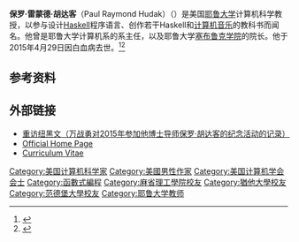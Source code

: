 {{roughtranslation|time=2017-03-05T04:58:02+00:00}}
{{Infobox scientist|name=Paul Hudak|image=File:Paul Hudak in 2013.jpg|caption=2013年的保罗·胡达克|birth_name=Paul Raymond Hudak|birth_date={{Birth date|1952|7|15}}<ref name="cv">{{cite web |url=http://www.cs.yale.edu/homes/hudak/Resumes/vita.pdf |title=Curriculum Vita: Paul R. Hudak |publisher=[[Yale_University|Yale University]] |accessdate=May 1, 2015 |archive-date=2020-09-18 |archive-url=https://web.archive.org/web/20200918235605/http://www.cs.yale.edu/homes/hudak/Resumes/vita.pdf |dead-url=no }}</ref>|birth_place=[[Baltimore|Baltimore, Maryland]]|death_date={{death date and age|2015|4|29 |1952|7|15}}|death_place=[[New_Haven,_Connecticut|New Haven, Connecticut]]|resting place=[[Grove_Street_Cemetery|Grove Street Cemetery]]<ref name="obit"/>|resting_place=[[Grove_Street_Cemetery|Grove Street Cemetery]]<ref name="obit"/>|citizenship=[[United_States|American]]|fields=[[Computer_science|Computer science]]|workplaces={{Plainlist| * [[Watkins-Johnson_Company|Watkins-Johnson Company]] * [[Yale_University|Yale University]] }}|alma_mater={{Plainlist| * [[Vanderbilt_University|Vanderbilt University]] {{small|([[Bachelor_of_Science|B.S.]], 1973)}} * [[Massachusetts_Institute_of_Technology|Massachusetts Institute of Technology]] {{small|([[Master_of_Science|M.S.]], 1974)}} * [[University_of_Utah|University of Utah]] {{small|([[Doctor_of_Philosophy|Ph.D.]], 1982)}} }}|thesis_title=Object and Task Reclamation in Distributed Applicative Processing Systems|thesis_url=http://dl.acm.org/citation.cfm?id=910584|thesis_year=1982|doctoral_advisor=Robert Marion Keller<ref name="mathgene">{{MathGenealogy|id=69444}}</ref>|doctoral_students={{Plainlist| * [[Kai_Li|Kai Li]]<ref name="mathgene"/> * [[Sheng_Liang|Sheng Liang]]<ref name="mathgene"/> }}|notable_students=[[Martin_Odersky|Martin Odersky]]<ref name="cv"/>|known_for=co-designing the [[Haskell_(programming_language)|Haskell programming language]]<ref name="haskellhistory">{{cite journal |last1=Hudak |first1=Paul |last2=Hughes |first2=John |author2-link=John Hughes (computer scientist) |last3=Jones |first3=Simon Peyton |author3-link=Simon Peyton Jones |last4=Wadler |first4=Philip |author4-link=Philip Wadler |title=A history of Haskell: being lazy with class |journal=Proceedings of the third ACM SIGPLAN conference on History of programming languages |publisher=ACM |date=2007 |url=http://haskell.cs.yale.edu/wp-content/uploads/2011/02/history.pdf |doi=10.1145/1238844.1238856 |author= |access-date=2017-02-18 |archive-url=https://web.archive.org/web/20160321231319/http://haskell.cs.yale.edu/wp-content/uploads/2011/02/history.pdf |archive-date=2016-03-21 |dead-url=yes }}</ref>|awards={{Plainlist| * University of Utah Research Fellow (1981-82)<ref name="cv"/> * IBM Faculty Development Award (1984)<ref name="cv"/> * [[Presidential_Young_Investigator_Award|Presidential Young Investigator Award]] (1985)<ref name="pyi">{{cite web |url=http://www.nsf.gov/awardsearch/showAward?AWD_ID=8451415 |title=Presidential Young Investigator Award: Semantic Analysis in Support of Parallel Computation |publisher=[[National_Science_Foundation|National Science Foundation]] |accessdate=May 1, 2015 |archive-date=2019-05-15 |archive-url=https://web.archive.org/web/20190515100333/https://www.nsf.gov/awardsearch/showAward?AWD_ID=8451415 |dead-url=no }}</ref> * [[Association_for_Computing_Machinery#Fellows|ACM Fellow]] (2003)<ref name="acm">{{cite web |url=http://awards.acm.org/award_winners/hudak_1966126.cfm |title=ACM Fellows: Paul Hudak, 2003 |publisher=[[Association_for_Computing_Machinery|Association for Computing Machinery]] |accessdate=May 1, 2015 |archive-date=2016-03-16 |archive-url=https://web.archive.org/web/20160316194020/http://awards.acm.org/award_winners/hudak_1966126.cfm |dead-url=no }}</ref> * ACM SIGPLAN Most Influential [[International_Conference_on_Functional_Programming|ICFP]] Paper Award (2007)<ref name="icfp">{{cite web |url=http://www.sigplan.org/Awards/ICFP/#2007 |title=ACM SIGPLAN: Most Influential ICFP Paper Award |publisher=[[Association_for_Computing_Machinery|Association for Computing Machinery]] |accessdate=May 1, 2015 |archive-date=2020-10-24 |archive-url=https://web.archive.org/web/20201024123451/http://sigplan.org/Awards/ICFP/#2007 |dead-url=no }}</ref> * ACM SIGOPS Hall of Fame Award (2012)<ref name="sigops">{{cite web |url=http://www.sigops.org/award-hof.html |title=The SIGOPS Hall of Fame Award |publisher=[[Association_for_Computing_Machinery|Association for Computing Machinery]] |accessdate=May 1, 2015 |archive-date=2018-06-05 |archive-url=https://web.archive.org/web/20180605033932/http://www.sigops.org/award-hof.html |dead-url=no }}</ref> }}|spouse=Cathy Van Dyke|children={{Plainlist| * [[Jen_Hudak|Jen Hudak]] * Cristina Hudak-Rosander }}|website={{URL|http://haskell.cs.yale.edu/people/paul-hudak/}}}}

'''保罗·雷蒙德·胡达客'''（Paul Raymond Hudak）（{{bd|1952年|7月15日|2015年|4月29日}}）是美国[[耶鲁大学|耶鲁大学]]计算机科学教授，以参与设计[[Haskell|Haskell]]程序语言、创作若干Haskell和[[计算机音乐|计算机音乐]]的教科书而闻名。他曾是耶鲁大学计算机系的系主任，以及耶鲁大学[[塞布鲁克学院|塞布鲁克学院]]的院长。他于2015年4月29日因白血病去世。<ref name="obit">{{Cite web|url=http://www.legacy.com/obituaries/nhregister/obituary.aspx?n=paul-hudak&pid=174756381|title=Paul Hudak Obituary|accessdate=May 1, 2015|date=May 1, 2015|publisher=[[New_Haven_Register|New Haven Register]]|archive-date=2019-05-14|archive-url=https://web.archive.org/web/20190514025551/https://www.legacy.com/obituaries/nhregister/obituary.aspx?n=paul-hudak&pid=174756381|dead-url=no}}</ref><ref>{{Cite web|url=http://news.yale.edu/2015/04/30/memoriam-paul-hudak-computer-scientist-and-saybrook-college-master|title=In memoriam: Paul Hudak, computer scientist and Saybrook College master|accessdate=30 April 2015|archive-date=2020-10-24|archive-url=https://web.archive.org/web/20201024211015/https://news.yale.edu/2015/04/30/memoriam-paul-hudak-computer-scientist-and-saybrook-college-master|dead-url=no}}</ref>

== 参考资料 ==
{{reflist}}

== 外部链接 ==
*  [http://wanzhanyong.blog.caixin.com/archives/146465 重访纽黑文（万战勇对2015年参加他博士导师保罗·胡达客的纪念活动的记录）] {{Wayback|url=http://wanzhanyong.blog.caixin.com/archives/146465 |date=20191120144524 }}
* [https://web.archive.org/web/20140722064822/http://haskell.cs.yale.edu/people/paul-hudak/ Official Home Page]
* [http://www.cs.yale.edu/homes/hudak/Resumes/vita.pdf Curriculum Vitae] {{Wayback|url=http://www.cs.yale.edu/homes/hudak/Resumes/vita.pdf |date=20200918235605 }}

{{Authority control}}

{{DEFAULTSORT:Hudak, Paul}}
[[Category:美国计算机科学家|Category:美国计算机科学家]]
[[Category:美國男性作家|Category:美國男性作家]]
[[Category:美国计算机学会会士|Category:美国计算机学会会士]]
[[Category:函數式編程|Category:函數式編程]]
[[Category:麻省理工學院校友|Category:麻省理工學院校友]]
[[Category:猶他大學校友|Category:猶他大學校友]]
[[Category:范德堡大學校友|Category:范德堡大學校友]]
[[Category:耶鲁大学教师|Category:耶鲁大学教师]]
